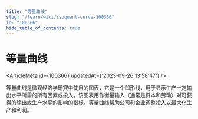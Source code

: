 ```yaml
---
title: "等量曲线"
slug: "/learn/wiki/isoquant-curve-100366"
id: "100366"
hide_table_of_contents: true
---
```



# 等量曲线

<ArticleMeta id={100366} updatedAt={'2023-09-26 13:58:47'} />
<div className='border-solid border-b border-t-0 my-4 border-[var(--ifm-color-gray-300)]' />

等量曲线是微观经济学研究中使用的图表，它是一个凹形线，用于显示生产一定输出水平所需的所有因素或投入。该图表用作衡量输入（通常是资本和劳动）对可获得的输出或生产水平的影响的指标。等量曲线帮助公司和企业调整投入以最大化生产和利润。
